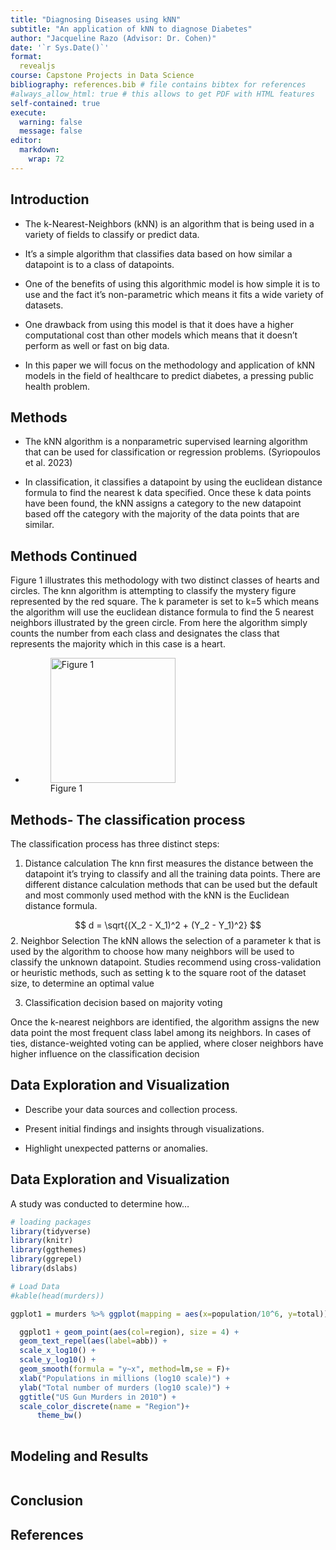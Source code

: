 ```yaml
---
title: "Diagnosing Diseases using kNN"
subtitle: "An application of kNN to diagnose Diabetes"
author: "Jacqueline Razo (Advisor: Dr. Cohen)"
date: '`r Sys.Date()`'
format:
  revealjs
course: Capstone Projects in Data Science
bibliography: references.bib # file contains bibtex for references
#always_allow_html: true # this allows to get PDF with HTML features
self-contained: true
execute: 
  warning: false
  message: false
editor: 
  markdown: 
    wrap: 72
---
```


## Introduction  {.smaller}

- The k-Nearest-Neighbors (kNN) is an algorithm that is being used in a variety of fields to classify or predict data. 

- It's a simple algorithm that classifies data based on how similar a datapoint is to a class of datapoints.

- One of the benefits of using this algorithmic model is how simple it is to use and the fact it’s non-parametric which means it fits a wide variety of datasets.

- One drawback from using this model is that it does have a higher computational cost than other models which means that it doesn’t perform as well or fast on big data.

- In this paper we will focus on the methodology and application of kNN models in the field of healthcare to predict diabetes, a pressing public health problem.


## Methods {.smaller}

- The kNN algorithm is a nonparametric supervised learning algorithm that can be used for classification or regression problems. (Syriopoulos et al. 2023) 

- In classification, it classifies a datapoint by using the euclidean distance formula to find the nearest k data specified. Once these k data points have been found, the kNN assigns a category to the new datapoint based off the category with the majority of the data points that are similar.

## Methods Continued {.smaller}

Figure 1 illustrates this methodology with two distinct classes of hearts and circles. The knn algorithm is attempting to classify the mystery figure represented by the red square. The k parameter is set to k=5 which means the algorithm will use the euclidean distance formula to find the 5 nearest neighbors illustrated by the green circle. From here the algorithm simply counts the number from each class and designates the class that represents the majority which in this case is a heart.

- ![Figure 1](images/kNN_picture.png){width="200" height="200"}

## Methods- The classification process {.smaller}

The classification process has three distinct steps:

1. Distance calculation
The knn first measures the distance between the datapoint it’s trying to classify and all the training data points. There are different distance calculation methods that can be used but the default and most commonly used method with the kNN is the Euclidean distance formula.

$$
d = \sqrt{(X_2 - X_1)^2 + (Y_2 - Y_1)^2}
$$
2. Neighbor Selection
The kNN allows the selection of a parameter k that is used by the algorithm to choose how many neighbors will be used to classify the unknown datapoint. Studies recommend using cross-validation or heuristic methods, such as setting k to the square root of the dataset size, to determine an optimal value

3. Classification decision based on majority voting

Once the k-nearest neighbors are identified, the algorithm assigns the new data point the most frequent class label among its neighbors. In cases of ties, distance-weighted voting can be applied, where closer neighbors have higher influence on the classification decision 

## Data Exploration and Visualization

-   Describe your data sources and collection process.

-   Present initial findings and insights through visualizations.

-   Highlight unexpected patterns or anomalies.

## Data Exploration and Visualization {.smaller}

A study was conducted to determine how...

```r
# loading packages 
library(tidyverse)
library(knitr)
library(ggthemes)
library(ggrepel)
library(dslabs)
```

```r
# Load Data
#kable(head(murders))

ggplot1 = murders %>% ggplot(mapping = aes(x=population/10^6, y=total)) 

  ggplot1 + geom_point(aes(col=region), size = 4) +
  geom_text_repel(aes(label=abb)) +
  scale_x_log10() +
  scale_y_log10() +
  geom_smooth(formula = "y~x", method=lm,se = F)+
  xlab("Populations in millions (log10 scale)") + 
  ylab("Total number of murders (log10 scale)") +
  ggtitle("US Gun Murders in 2010") +
  scale_color_discrete(name = "Region")+
      theme_bw()
  

```

## Modeling and Results


```r

```

## Conclusion



## References
